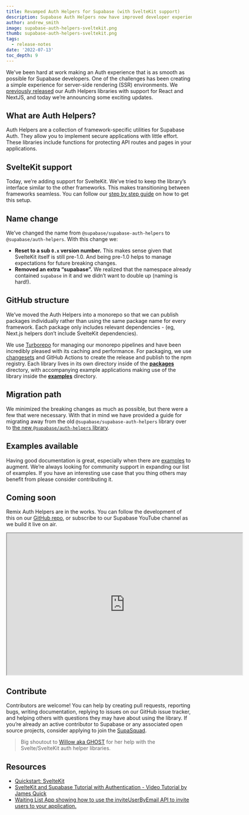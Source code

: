 ```yaml
---
title: Revamped Auth Helpers for Supabase (with SvelteKit support)
description: Supabase Auth Helpers now have improved developer experience, Sveltekit support, and more.
author: andrew_smith
image: supabase-auth-helpers-sveltekit.png
thumb: supabase-auth-helpers-sveltekit.png
tags:
  - release-notes
date: '2022-07-13'
toc_depth: 9
---
```


We've been hard at work making an Auth experience that is as smooth as possible for Supabase developers. One of the challenges has been creating a simple experience for server-side rendering (SSR) environments. We [previously released](https://supabase.com/blog/community-day#server-side-auth-for-nextjs-and-nuxt-sveltekit-and-remix-coming-soon) our Auth Helpers libraries with support for React and NextJS, and today we’re announcing some exciting updates.

## What are Auth Helpers?

Auth Helpers are a collection of framework-specific utilities for Supabase Auth. They allow you to implement secure applications with little effort. These libraries include functions for protecting API routes and pages in your applications.

## SvelteKit support

Today, we’re adding support for SvelteKit. We’ve tried to keep the library’s interface similar to the other frameworks. This makes transitioning between frameworks seamless. You can follow our [step by step guide](https://github.com/supabase-community/auth-helpers/tree/main/packages/sveltekit) on how to get this setup.

## Name change

We’ve changed the name from `@supabase/supabase-auth-helpers` to `@supabase/auth-helpers`. With this change we:

- **Reset to a sub `0.x` version number.** This makes sense given that SvelteKit itself is still pre-1.0. And being pre-1.0 helps to manage expectations for future breaking changes.
- **Removed an extra “supabase”.** We realized that the namespace already contained `supabase` in it and we didn’t want to double up (naming is hard!).

## GitHub structure

We’ve moved the Auth Helpers into a monorepo so that we can publish packages individually rather than using the same package name for every framework. Each package only includes relevant dependencies - (eg, Next.js helpers don’t include SvelteKit dependencies).

We use [Turborepo](https://turborepo.org/) for managing our monorepo pipelines and have been incredibly pleased with its caching and performance. For packaging, we use [changesets](https://github.com/changesets/changesets) and GitHub Actions to create the release and publish to the npm registry. Each library lives in its own directory inside of the [**packages**](https://github.com/supabase-community/auth-helpers/tree/main/packages) directory, with accompanying example applications making use of the library inside the [**examples**](https://github.com/supabase-community/auth-helpers/tree/main/examples) directory.

## Migration path

We minimized the breaking changes as much as possible, but there were a few that were necessary. With that in mind we have provided a guide for migrating away from the old `@supabase/supabase-auth-helpers` library over to [the new `@supabase/auth-helpers` library](https://github.com/supabase-community/auth-helpers/tree/main/packages/nextjs#migrating-from-supabasesupabase-auth-helpers-to-supabaseauth-helpers).

## Examples available

Having good documentation is great, especially when there are [examples](https://github.com/supabase-community/auth-helpers/tree/main/examples) to augment. We’re always looking for community support in expanding our list of examples. If you have an interesting use case that you thing others may benefit from please consider contributing it.

## Coming soon

Remix Auth Helpers are in the works. You can follow the development of this on our [GitHub repo](https://github.com/supabase-community/auth-helpers), or subscribe to our Supabase YouTube channel as we build it live on air.

<iframe
  className="video-with-border w-full"
  width="640"
  height="385"
  src="https://www.youtube-nocookie.com/embed/VgYPGOr3F-4"
  frameBorder="1"
  allow="accelerometer; autoplay; clipboard-write; encrypted-media; gyroscope; picture-in-picture"
  allowFullScreen
></iframe>

## Contribute

Contributors are welcome! You can help by creating pull requests, reporting bugs, writing documentation, replying to issues on our GitHub issue tracker, and helping others with questions they may have about using the library. If you’re already an active contributor to Supabase or any associated open source projects, consider applying to join the [SupaSquad](https://supabase.com/docs/handbook/supasquad).

> Big shoutout to [Willow aka GHOST](https://twitter.com/onlyspaceghost) for her help with the Svelte/SvelteKit auth helper libraries.

## Resources

- [Quickstart: SvelteKit](https://supabase.com/docs/guides/with-sveltekit)
- [SvelteKit and Supabase Tutorial with Authentication - Video Tutorial by James Quick](https://www.youtube.com/watch?v=YqIyET7XKIQ)
- [Waiting List App showing how to use the inviteUserByEmail API to invite users to your application.](https://github.com/silentworks/waiting-list)
